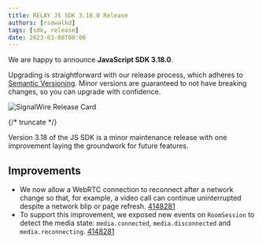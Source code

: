 ---
title: RELAY JS SDK 3.18.0 Release
authors: [rsowalkd]
tags: [sdk, release]
date: 2023-03-08T00:00
---

We are happy to announce **JavaScript SDK 3.18.0**.

Upgrading is straightforward with our release process, which adheres to [Semantic Versioning](https://semver.org/).
Minor versions are guaranteed to not have breaking changes, so you can upgrade with confidence.

![SignalWire Release Card](./_img/img.png)


{/* truncate */}

Version 3.18 of the JS SDK is a minor maintenance release with one improvement laying the groundwork for future features.

## Improvements

- We now allow a WebRTC connection to reconnect after a network change so that, for example, a video call can continue uninterrupted despite a network blip or page refresh. [4148281](https://github.com/signalwire/signalwire-js/commit/414828131a81f5bf2e57d786d8002d96e25f7597)
- To support this improvement, we exposed new events on `RoomSession` to detect the media state: `media.connected`, `media.disconnected` and `media.reconnecting`. [4148281](https://github.com/signalwire/signalwire-js/commit/414828131a81f5bf2e57d786d8002d96e25f7597)

